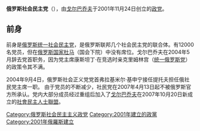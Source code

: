 {{Copyedit|time=2020-06-08T14:38:54+00:00}}
{{Infobox political party
| country = 俄罗斯
| party_name = 俄罗斯社会民主党
| native_name = {{lang|ru|Социал-демократическая партия России}}
| party_logo = 
|前身 = [[俄罗斯统一社会民主党|俄罗斯统一社会民主党]]
|继承者=[[社会民主人士联盟|社会民主人士联盟]]
| leader = [[米哈伊爾·戈爾巴喬夫|米哈伊爾·戈爾巴喬夫]]
| colorcode = crimson
| foundation = 2001年11月24日
| dissolution = 2007年10月20日
| ideology = [[社会民主主义|社会民主主义]]
| headquarters = [[莫斯科|莫斯科]]
| international = [[社会党国际|社会党国际]] 
| website = [http://www.sdpr.ru www.SDPR.ru]
}}
'''俄罗斯社会民主党'''（{{lang-ru|Социал-демократическая партия России}}），由[[戈尔巴乔夫|戈尔巴乔夫]]于2001年11月24日创立的[[政党|政党]]。

==前身==
前身是[[俄罗斯统一社会民主党|俄罗斯统一社会民主党]]，是俄罗斯联邦几个社会民主党的联合体。有12000名党员，但在[[俄罗斯国家杜马|俄罗斯国家杜马]]（国会下院）中没有席位。戈尔巴乔夫在2004年5月辞去党首职务，因为党主席康斯坦丁·在竞选时亲克里姆林宫（[[统一俄罗斯党|统一俄罗斯党]]）的政策令其不满。

2004年9月4日，俄罗斯社会正义党党首弗拉基米尔·基申宁接任提托夫担任俄社民党主席一职。
由于党员的不断减少，社民党在2007年4月13日起不被俄罗斯官方所承认。党内大部分成员经过重组后加入了[[戈尔巴乔夫|戈尔巴乔夫]]在2007年10月20日新成立的[[社會民主人士聯盟|社會民主人士聯盟]]。

{{俄罗斯政党}}
[[Category:俄罗斯社会民主主义政党|Category:俄罗斯社会民主主义政党]]
[[Category:2001年建立的政黨|Category:2001年建立的政黨]]
[[Category:2001年俄羅斯建立|Category:2001年俄羅斯建立]]